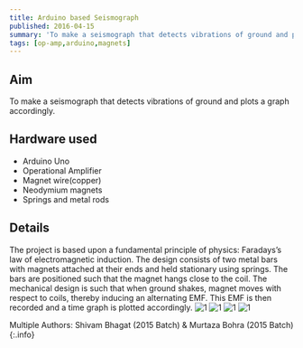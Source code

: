 ```yaml
---
title: Arduino based Seismograph
published: 2016-04-15
summary: 'To make a seismograph that detects vibrations of ground and plots a graph accordingly.'
tags: [op-amp,arduino,magnets]
---
```


## Aim 
To make a seismograph that detects vibrations of ground and plots a graph accordingly.


## Hardware used
- Arduino Uno
- Operational Amplifier
- Magnet wire(copper)
- Neodymium magnets
- Springs and metal rods

## Details
The project is based upon a fundamental principle of physics: Faradays’s law of electromagnetic induction. The design consists of two metal bars with magnets attached at their ends and held stationary using springs. The bars are positioned such that the magnet hangs close to the coil. The mechanical design is such that when ground shakes, magnet moves with respect to coils, thereby inducing an alternating EMF. This EMF is then recorded and a time graph is plotted accordingly.
<Image
  src='/static/images/blog/thumbnails/Arduino based Seismograph.png'
  alt='1'
  width='auto'
  height='auto'
/>
<Image
  src='/static/images/blog/Seismograph/1.png'
  alt='1'
  width='auto'
  height='auto'
/>
<Image
  src='/static/images/blog/Seismograph/2.png'
  alt='1'
  width='auto'
  height='auto'
/>
<Image
  src='/static/images/blog/Seismograph/3.png'
  alt='1'
  width='auto'
  height='auto'
/>


<EmbedItem url='https://www.youtube.com/embed/aRBLiYrYQns' />

Multiple Authors: Shivam Bhagat (2015 Batch) & Murtaza Bohra (2015 Batch)
{:.info}